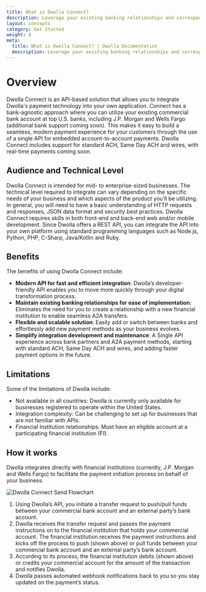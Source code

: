 ```yaml
---
title: What is Dwolla Connect?
description: Leverage your existing banking relationships and corresponding commercial bank accounts to integrate modern payment processing capabilities into your operations.
layout: concepts
category: Get Started
weight: 0
meta:
  title: What is Dwolla Connect? | Dwolla Documentation
  description: Leverage your existing banking relationships and corresponding commercial bank accounts to integrate modern payment processing capabilities into your operations.
---
```



# Overview

Dwolla Connect is an API-based solution that allows you to integrate Dwolla's payment technology into your own application. Connect has a bank-agnostic approach where you can utilize your existing commercial bank account at top U.S. banks, including J.P. Morgan and Wells Fargo (additional bank support coming soon). This makes it easy to build a seamless, modern payment experience for your customers through the use of a single API for embedded account-to-account payments. Dwolla Connect includes support for standard ACH, Same Day ACH and wires, with real-time payments coming soon.

## Audience and Technical Level

Dwolla Connect is intended for mid- to enterprise-sized businesses. The technical level required to integrate can vary depending on the specific needs of your business and which aspects of the product you’ll be utilizing. In general, you will need to have a basic understanding of HTTP requests and responses, JSON data format and security best practices. Dwolla Connect requires skills in both front-end and back-end web and/or mobile development. Since Dwolla offers a REST API, you can integrate the API into your own platform using standard programming languages such as Node.js, Python, PHP, C-Sharp, Java/Kotlin and Ruby.

## Benefits

The benefits of using Dwolla Connect include:

- **Modern API for fast and efficient integration**: Dwolla’s developer-friendly API enables you to move more quickly through your digital transformation process.
- **Maintain existing banking relationships for ease of implementation**: Eliminates the need for you to create a relationship with a new financial institution to enable seamless A2A transfers.
- **Flexible and scalable solution**: Easily add or switch between banks and effortlessly add new payment methods as your business evolves.
- **Simplify integration development and maintenance**: A Single API experience across bank partners and A2A payment methods, starting with standard ACH, Same Day ACH and wires, and adding faster payment options in the future.

## Limitations

Some of the limitations of Dwolla include:

- Not available in all countries: Dwolla is currently only available for businesses registered to operate within the United States.
- Integration complexity: Can be challenging to set up for businesses that are not familiar with APIs.
- Financial Institution relationships: Must have an eligible account at a participating financial institution (FI).

## How it works

Dwolla integrates directly with financial institutions (currently, J.P. Morgan and Wells Fargo) to facilitate the payment initiation process on behalf of your business.

<Image
  src={DwollaConnectSendFlowchart}
  alt="Dwolla Connect Send Flowchart"
  expand
/>

1. Using Dwolla’s API, you initiate a transfer request to push/pull funds between your commercial bank account and an external party’s bank account.
2. Dwolla receives the transfer request and passes the payment instructions on to the financial institution that holds your commercial account. The financial institution receives the payment instructions and kicks off the process to push (shown above) or pull funds between your commercial bank account and an external party’s bank account.
3. According to its process, the financial institution debits (shown above) or credits your commercial account for the amount of the transaction and notifies Dwolla.
4. Dwolla passes automated webhook notifications back to you so you stay updated on the payment’s status.
